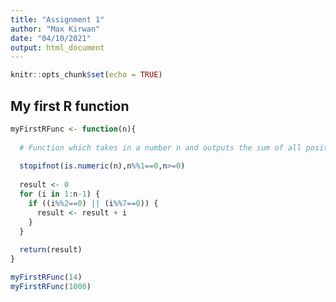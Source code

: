 ```yaml
---
title: "Assignment 1"
author: "Max Kirwan"
date: "04/10/2021"
output: html_document
---
```


```r
knitr::opts_chunk$set(echo = TRUE)
```

## My first R function

```r
myFirstRFunc <- function(n){
  
  # Function which takes in a number n and outputs the sum of all positive integers below n which are divisible by 2 or 7 (or both)
  
  stopifnot(is.numeric(n),n%%1==0,n>=0)
  
  result <- 0
  for (i in 1:n-1) {
    if ((i%%2==0) || (i%%7==0)) { 
      result <- result + i
    }
  }
  
  return(result)
}
```

```r
myFirstRFunc(14)
myFirstRFunc(1000)
```
